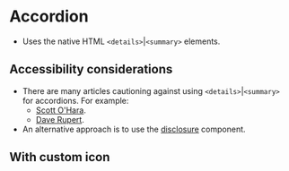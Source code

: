 
# Accordion
- Uses the native HTML `<details>`|`<summary>` elements.

## Accessibility considerations
- There are many articles cautioning against using `<details>`|`<summary>` for accordions. For example:
    - [Scott O'Hara](https://www.scottohara.me//blog/2022/09/12/details-summary.html).
    - [Dave Rupert](https://daverupert.com/2019/12/why-details-is-not-an-accordion/).
- An alternative approach is to use the [disclosure](/story/components-disclosure--disclosure) component.

<Preview>
    <Story id="components-accordion--accordion" />
</Preview>

## With custom icon

<Preview>
    <Story id="components-accordion--accordion-custom-icon" />
</Preview>
